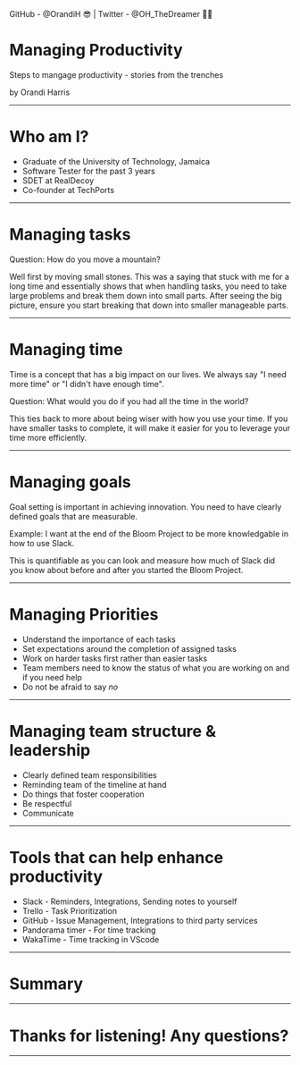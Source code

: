 

<Head>
  <title>Managing Productivity</title>
  <meta name="twitter:site" content="@OH_TheDreamer" />
  <meta name="twitter:title" content="Managing Productivity" />
  <meta charset="UTF-8"/>
  <meta name="description" content="Presentation deck based on mdx-deck"/>
  <meta name="keywords" content="HTML, CSS, JavaScript, mdx, mdx-deck"/>
  <meta name="author" content="Orandi Harris"/>
</Head>


<Footer>
GitHub - @OrandiH 😎 | Twitter - @OH_TheDreamer 👨‍💻
</Footer>

#  Managing Productivity
Steps to mangage productivity - stories from the trenches

by Orandi Harris

---

# Who am I?
- Graduate of the University of Technology, Jamaica
- Software Tester for the past 3 years
- SDET at RealDecoy
- Co-founder at TechPorts

---
# Managing tasks
Question: How do you move a mountain?

Well first by moving small stones. This was a saying that stuck with me for a long time and essentially shows that when handling tasks, 
you need to take large problems and break them down into small parts. After seeing the big picture, ensure you start breaking that down into smaller manageable parts.

---

# Managing time

Time is a concept that has a big impact on our lives. We always say "I need more time" or "I didn't have enough time".

Question: What would you do if you had all the time in the world?

This ties back to more about being wiser with how you use your time. If you have smaller tasks to complete, it will make it easier for you to leverage your time more efficiently.

---

# Managing goals

Goal setting is important in achieving innovation. You need to have clearly defined goals that are measurable.

Example: I want at the end of the Bloom Project to be more knowledgable in how to use Slack.

This is quantifiable as you can look and measure how much of Slack did you know about before and after you started the Bloom Project.

---

# Managing Priorities

<Steps>

- Understand the importance of each tasks
- Set expectations around the completion of assigned tasks
- Work on harder tasks first rather than easier tasks
- Team members need to know the status of what you are working on and if you need help
- Do not be afraid to say _no_

</Steps>

---

# Managing team structure & leadership

<Steps>

- Clearly defined team responsibilities
- Reminding team of the timeline at hand
- Do things that foster cooperation
- Be respectful
- Communicate

</Steps>

---
# Tools that can help enhance productivity

<Steps>

- Slack - Reminders, Integrations, Sending notes to yourself
- Trello -  Task Prioritization
- GitHub - Issue Management, Integrations to third party services
- Pandorama timer - For time tracking
- WakaTime - Time tracking in VScode

</Steps>

---
# Summary


---


# Thanks for listening! Any questions?

---
